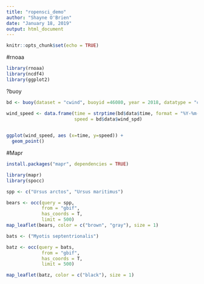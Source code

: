 ```yaml
---
title: "ropensci_demo"
author: "Shayne O'Brien"
date: "January 18, 2019"
output: html_document
---
```


```r
knitr::opts_chunk$set(echo = TRUE)
```

#rnoaa

```r
library(rnoaa)
library(ncdf4)
library(ggplot2)

```

?buoy

```r
bd <- buoy(dataset = "cwind", buoyid =46080, year = 2018, datatype = "c")
```

```r
wind_speed <- data.frame(time = strptime(bd$data$time, format = "%Y-%m-%dT%TZ"), 
                         speed = bd$data$wind_spd)
                         
```


```r
ggplot(wind_speed, aes (x=time, y=speed)) +
  geom_point()
```

#Mapr

```r
install.packages("mapr", dependencies = TRUE)
```


```r
library(mapr)
library(spocc)

```

```r
spp <- c("Ursus arctos", "Ursus maritimus")

bears <- occ(query = spp,
             from = "gbif",
             has_coords = T,
             limit = 500)
map_leaflet(bears, color = c("brown", "gray"), size = 1)

bats <- ("Myotis septentrionalis")

batz <- occ(query = bats,
             from = "gbif",
             has_coords = T,
             limit = 500)

map_leaflet(batz, color = c("black"), size = 1)
```


